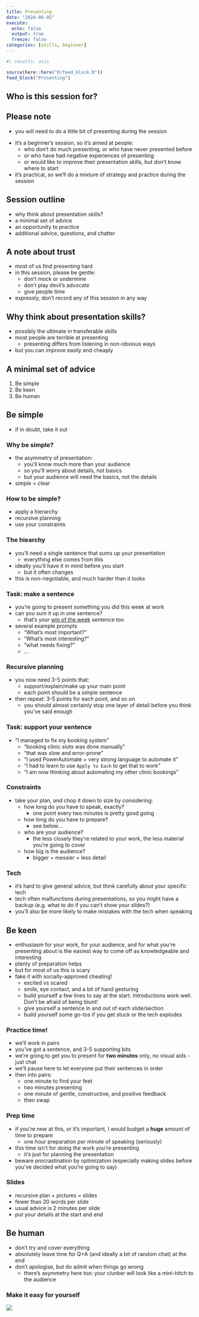 ---
title: Presenting
date: "2024-08-05"
execute: 
  echo: false
  output: true
  freeze: false
categories: [skills, beginner]
---


```{r}
#| results: asis

source(here::here("R/feed_block.R"))
feed_block("Presenting")

```

## Who is this session for?

:::{.callout-important collapse=false appearance='default' icon=true}
## Please note
+ you will need to do a little bit of presenting during the session
:::

+ it's a beginner's session, so it's aimed at people:
    + who don't do much presenting, or who have never presented before
    + or who have had negative experiences of presenting
    + or would like to improve their presentation skills, but don't know where to start
+ it's practical, so we'll do a mixture of strategy and practice during the session

## Session outline

+ why think about presentation skills?
+ a minimal set of advice
+ an opportunity to practice
+ additional advice, questions, and chatter

## A note about trust
+ most of us find presenting hard
+ in this session, please be gentle:
    + don't mock or undermine
    + don't play devil's advocate
    + give people time
+ expressly, don't record any of this session in any way

## Why think about presentation skills?
+ possibly the ultimate in transferable skills
+ most people are terrible at presenting
    + presenting differs from listening in non-obvious ways
+ but you can improve easily and cheaply

## A minimal set of advice

1. Be simple
1. Be keen
1. Be human


## Be simple
+ if in doubt, take it out

### Why be simple?

+ the asymmetry of presentation:        
    + you'll know much more than your audience
    + so you'll worry about details, not basics
    + but your audience will need the basics, not the details
+ simple = clear

### How to be simple?

+ apply a hierarchy
+ recursive planning
+ use your constraints

### The hiearchy
+ you'll need a single sentence that sums up your presentation
    + everything else comes from this
+ ideally you'll have it in mind before you start
    + but it often changes
+ this is non-negotiable, and much harder than it looks

### Task: make a sentence
+ you're going to present something you did this week at work
+ can you sum it up in one sentence?
    +  that's your [win of the week](https://forms.office.com/e/8DgpNP6rcK) sentence too
+ several example prompts
    + "What's most important?"
    + "What's most interesting?"
    + "what needs fixing?"
    + ...
    
### Recursive planning
+ you now need 3-5 points that:
    + support/explain/make up your main point
    + each point should be a simple sentence
+ then repeat: 3-5 points for each point, and so on
    + you should almost certainly stop one layer of detail before you think you've said enough

### Task: support your sentence

+ "I managed to fix my booking system"
    + "booking clinic slots was done manually"
    + "that was slow and error-prone"
    + "I used PowerAutomate + very strong language to automate it"
    + "I had to learn to use `Apply to Each` to get that to work"
    + "I am now thinking about automating my other clinic bookings"
    
### Constraints
+ take your plan, and chop it down to size by considering:
    + how long do you have to speak, exactly?
        + one point every two minutes is pretty good going
    + how long do you have to prepare?
        + see below...
    + who are your audience?
        + the less closely they're related to your work, the less material you're going to cover
    + how big is the audience?
        + bigger = messier = less detail

### Tech
+ it's hard to give general advice, but think carefully about your specific tech
+ tech often malfunctions during presentations, so you might have a backup (e.g. what to do if you can't show your slides?)
+ you'll also be more likely to make mistakes with the tech when speaking

## Be keen
+ enthusiasm for your work, for your audience, and for what you're presenting about is the easiest way to come off as knowledgeable and interesting
+ plenty of preparation helps
+ but for most of us this is scary
+ fake it with socially-approved cheating!
    + excited vs scared
    + smile, eye contact, and a bit of hand gesturing
    + build yourself a few lines to say at the start. Introductions work well. Don't be afraid of being blunt!
    + give yourself a sentence in and out of each slide/section
    + build yourself some go-tos if you get stuck or the tech explodes

### Practice time!

+ we'll work in pairs
+ you've got a sentence, and 3-5 supporting bits
+ we're going to get you to present for **two minutes** only, no visual aids - just chat
+ we'll pause here to let everyone put their sentences in order 
+ then into pairs:
    + one minute to find your feet
    + two minutes presenting
    + one minute of gentle, constructive, and positive feedback
    + then swap

### Prep time

+ if you're new at this, or it's important, I would budget a **huge** amount of time to prepare
    + one hour preparation per minute of speaking (seriously)
+ this time isn't for doing the work you're presenting
    + it's just for planning the presentation
+ beware procrastination by optimization (especially making slides before you've decided what you're going to say)

### Slides

+ recursive plan + pictures = slides
+ fewer than 20 words per slide
+ usual advice is 2 minutes per slide
+ put your details at the start and end

## Be human

+ don't try and cover everything
+ absolutely leave time for Q+A (and ideally a bit of random chat) at the end
+ don't apologise, but do admit when things go wrong
    + there's asymmetry here too: your clunker will look like a mini-hitch to the audience

### Make it easy for yourself
![](images/desk.png)
